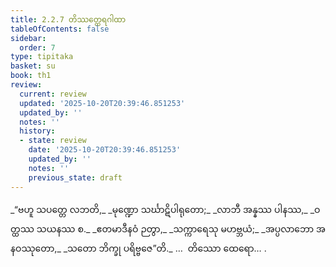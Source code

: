 ```yaml
---
title: 2.2.7 တိဿတ္ထေရဂါထာ
tableOfContents: false
sidebar:
  order: 7
type: tipitaka
basket: su
book: th1
review:
  current: review
  updated: '2025-10-20T20:39:46.851253'
  updated_by: ''
  notes: ''
  history:
  - state: review
    date: '2025-10-20T20:39:46.851253'
    updated_by: ''
    notes: ''
    previous_state: draft
---
```



<DynamicBreadcrumb />


<ReviewStatus review={frontmatter.review} showDetails={true} />

<HypothesisAnnotation frontmatter={frontmatter} />

<Division number="153" book="th1" e="ch" v="19" p="251">

<Paragraph number="324" type="verses" book="th1">
_“ဗဟူ သပတ္တေ လဘတိ,_  
_မုဏ္ဍော သင်္ဃာဋိပါရုတော;_  
_လာဘီ အန္နဿ ပါနဿ,_  
_ဝတ္ထဿ သယနဿ စ._  

</Paragraph>

</Division>
<Division number="154" book="th1" e="ch" v="19" p="251">

<Paragraph number="325" type="verses" book="th1">
_ဧတမာဒီနဝံ ဉတွာ,_  
_သက္ကာရေသု မဟဗ္ဘယံ;_  
_အပ္ပလာဘော အနဝဿုတော,_  
_သတော ဘိက္ခု ပရိဗ္ဗဇေ”တိ._  


</Paragraph>
</Division>

<Paragraph number="326" type="center" book="th1">
…  တိဿော ထေရော… .
</Paragraph>